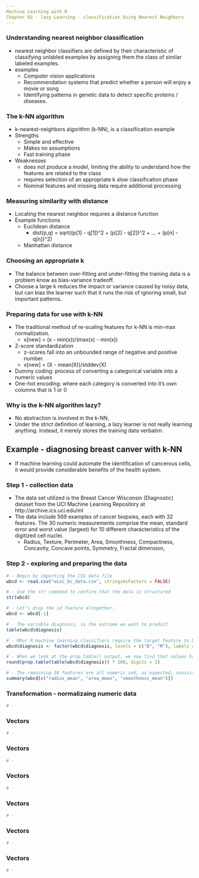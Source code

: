 ```yaml
---
Machine Learning with R
Chapter 03 - lazy Learning - classification Using Nearest Neighbors
---
```


### Understanding nearest neighbor classification

- nearest neighbor classifiers are defined by their characteristic of classifying unlabled examples by assigning them the class of similar labeled examples.
- examples
  - Computer vision applications
  - Recommendation systems that predict whether a person will enjoy a movie or song
  - Identifying patterns in genetic data to detect specific proteins / diseases.
  

### The k-NN algorithm

- k-nearest-neighbors algorithm (k-NN), is a classification example
- Strengths
  - Simple and effective
  - Makes no assumptions
  - Fast training phase
- Weaknesses
  - does not produce a model, limiting the ability to understand how the features are related to the class
  - requires selection of an appropriate k
  slow classification phase
  - Nominal features and missing data require additional processing

### Measuring similarity with distance 

  - Locating the nearest neighbor requires a distance function
  - Example functions
    - Euclidean distance
      - dist(p,q) = sqrt((p[1] - q[1])^2 + (p[2] - q[2])^2 + ... + (p[n] - q[n])^2)
    - Manhattan distance
    

### Choosing an appropriate k
  - The balance between over-fitting and under-fitting the training data is a problem know as bias-variance tradeoff.
  - Choose a large k reduces the impact or variance caused by noisy data, but can bias the learner such that it runs the risk of ignoring small, but important patterns.

### Preparing data for use with k-NN

  - The traditional method of re-scaling features for k-NN is min-max normalization.
    - x[new] = (x - min(x))/(max(x) - min(x))
  - Z-score standardization
    - z-scores fall into an unbounded range of negative and positive number.
    - x[new] = (X - mean(X))/stddev(X)
  - Dummy coding: process of converting a categorical variable into a numeric values
  - One-hot encoding: where each category is converted into it's own columns that is 1 or 0

### Why is the k-NN algorithm lazy?

  - No abstraction is involved in the k-NN,
  - Under the strict definition of learning, a lazy learner is not really learning anything.  Instead, it merely stores the training data verbatim.

## Example - diagnosing breast canver with k-NN

  - If machine learning could automate the identification of cancerous cells, it would provide considerable benefits of the health system.

### Step 1 - collection data

  - The data set utilized is the Breast Cancer Wisconsin (Diagnostic) dataset from the UCI Machine Learning Repository at http://archive.ics.uci.edu/ml
  - The data include 569 examples of cancer biopsies, each with 32 features.
  The 30 numeric measurements comprise the mean, standard error and worst value (largest) for 10 different characteristics of the digitized cell nuclei.
    - Radius, Texture, Perimeter, Area, Smoothness, Compactness, Concavity, Concave points, Symmetry, Fractal dimension, 


### Step 2 - exploring and preparing the data

```r
# - Begin by importing the CSV data file
wbcd <- read.csv("wisc_bc_data.csv", stringsAsFactors = FALSE)

# - Use the str command to confirm that the data is structured
str(wbcd)

# - Let's drop the id feature altogether.
wbcd <- wbcd[-1]

# - The variable diagnosis, is the outcome we want to predict
table(wbcd$diagnosis)

# - MOur R machine learning classifiers require the target feature to be coded as a factor.  recode the diagnosis variables
wbcd$diagnosis <- factor(wbcd$diagnosis, levels = c("B", "M"), labels = c("Benign", "Malignant"))

# - When we look at the prop.table() output, we now find that values have been Benign and Malignant.
round(prop.table(table(wbcd$diagnosis)) * 100, digits = 1)

# - The remaining 30 features are all numeric and, as expected, consist of three different measurements of 10 characteristics.
summary(wbcd[c("radius_mean", "area_mean", "smoothness_mean")])
```


### Transformation - normalizaing numeric data

```r
# - 
```


### Vectors

```r
# - 
```


### Vectors

```r
# - 
```


### Vectors

```r
# - 
```


### Vectors

```r
# - 
```


### Vectors

```r
# - 
```


### Vectors

```r
# - 
```
